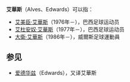 '''艾華斯'''（Alves、Edwards）可以指：

*[[艾美臣·艾華斯|艾美臣·艾華斯]]（1976年－），巴西足球运动员
*[[艾杜安奴·艾華斯|艾杜安奴·艾華斯]]（1977年－），巴西足球运动员
*[[大衛·艾華斯|大衛·艾華斯]]（1986年－），威爾斯足球運動員

==参见==
*[[爱德华兹|爱德华兹]]（Edwards），又译艾華斯

{{Disambig|Cat=三字消歧义}}